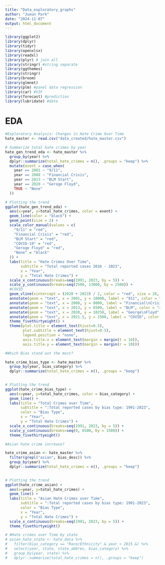 ```yaml
---
title: "Data_exploratory_graphs"
author: "Jueun Park"
date: "2024-11-07"
output: html_document
---
```


```r
library(ggplot2)
library(dplyr)
library(tidyr)
library(openxlsx)
library(readxl)
library(plyr) # join all
library(stringr) #string separate 
library(ggthemes)
library(stringr)
library(broom)
library(glmnet)
library(plm) #panel data regression
library(car) #VIF
library(forecast) #prediction
library(lubridate) #date
```

# EDA
```r
#Exploratory Analysis: Changes in Hate Crime Over Time 
hate_master <- read.csv("data_created/hate_master.csv")

# Summarize total hate crimes by year
hate_gen_trend_eda <- hate_master %>%
  group_by(year) %>%
  dplyr::summarize(total_hate_crimes = n(), .groups = "keep") %>%
  mutate(event = case_when(
    year == 2001 ~ "9/11",
    year == 2008 ~ "Financial Crisis",
    year == 2013 ~ "BLM Start",
    year == 2020 ~ "Geroge Floyd",
    TRUE ~ "None"
  ))

# Plotting the trend
ggplot(hate_gen_trend_eda) +
  aes(x=year, y=total_hate_crimes, color = event) +
  geom_line(color = "black") +
  geom_point(size = 2) +
  scale_color_manual(values = c(
    "9/11" = "red", 
    "Financial Crisis" = "red", 
    "BLM Start" = "red", 
    "COVID-19" = "red", 
    "Geroge Floyd" = "red",
    "None" = "black"
  )) +
  labs(title = "Hate Crimes Over Time",
       subtitle = "Total reported cases 2016 - 2023",
       x = "Year",
       y = "Total Hate Crimes") +
  scale_x_continuous(breaks=seq(1991, 2023, by = 5)) +
  scale_y_continuous(breaks=seq(2500, 13000, by = 2500)) +
  #COVID
  geom_vline(xintercept = (2020 + 2023) / 2, color = "red", size = 20, alpha = 0.4) +
  annotate(geom = "text", x = 2001, y = 10000, label = "911", color = "red", vjust = -0.5, fontface = "bold") + 
  annotate(geom = "text", x = 2008, y = 8000, label = "Financial\nCrisis", color = "red", vjust = -0.5, fontface = "bold") +
  annotate(geom = "text", x = 2013, y = 6500, label = "BLM", color = "red", vjust = 0.5, hjust = -0.1, fontface = "bold") + 
  annotate(geom = "text", x = 2020, y = 10250, label = "George\nFloyd", color = "red", vjust = 0.5, hjust = 1.2, fontface = "bold") +
  annotate(geom = "text", x = 2021.5, y = 2500, label = "COVID", color = "red", hjust = 0.5, vjust = -2, fontface = "bold") +
  theme_fivethirtyeight() +
  theme(plot.title = element_text(hjust=0.5),
        plot.subtitle = element_text(hjust=0.5),
        legend.position = "none",
        axis.title.x = element_text(margin = margin(t = 10)), 
        axis.title.y = element_text(margin = margin(r = 10)))
```


```r
#Which Bias stand out the most?

hate_crime_bias_type <- hate_master %>%
  group_by(year, bias_category) %>%
  dplyr::summarize(total_hate_crimes = n(), .groups = "keep")
  

# Plotting the trend
ggplot(hate_crime_bias_type) +
  aes(x=year, y=total_hate_crimes, color = bias_category) +
  geom_line() +
  labs(title = "Total Crimes over Time",
       subtitle = ":Total reported cases by bias type: 1991-2023",
       color = "Bias Type",
       x = "Year",
       y = "Total Hate Crimes") + 
  scale_x_continuous(breaks=seq(1991, 2023, by = 5)) +
  scale_y_continuous(breaks=seq(0, 6500, by = 1500)) +
  theme_fivethirtyeight()
```


```r
#Asian hate crime increase?

hate_crime_asian <- hate_master %>%
  filter(grepl("asian", bias_desc)) %>%
  group_by(year) %>%
  dplyr::summarize(total_hate_crimes = n(), .groups = "keep")
  

# Plotting the trend
ggplot(hate_crime_asian) +
  aes(x=year, y=total_hate_crimes) +
  geom_line() +
  labs(title = "Asian Hate Crimes over Time",
       subtitle = ":Total reported cases by bias type: 1991-2023",
       color = "Bias Type",
       x = "Year",
       y = "Total Hate Crimes") + 
  scale_x_continuous(breaks=seq(1991, 2023, by = 5)) +
  theme_fivethirtyeight()
```


```r
# #Hate crimes over Time by state
# asian_hate_state <- hate_data %>%
#   filter(bias_category == "Race/Ethnicity" & year > 2015 &) %>%
#   select(year, state, state_abbrev, bias_category) %>%
#   group_by(year, state) %>%
#   dplyr::summarize(total_hate_crimes = n(), .groups = "keep")

```